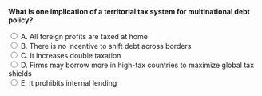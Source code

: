 ::: {.question-block}

<form onsubmit="event.preventDefault(); checkAnswer('module8_mcq_q95')" data-correct-answer="D">
<strong style="display: block;">What is one implication of a territorial tax system for multinational debt policy?</strong>

<label><input type="radio" name="module8_mcq_q95" value="A"> A. All foreign profits are taxed at home</label><br>
<label><input type="radio" name="module8_mcq_q95" value="B"> B. There is no incentive to shift debt across borders</label><br>
<label><input type="radio" name="module8_mcq_q95" value="C"> C. It increases double taxation</label><br>
<label><input type="radio" name="module8_mcq_q95" value="D"> D. Firms may borrow more in high-tax countries to maximize global tax shields</label><br>
<label><input type="radio" name="module8_mcq_q95" value="E"> E. It prohibits internal lending</label><br>
</form>

<div id="feedback-module8_mcq_q95" class="feedback" data-status="" style="display:none;">
✅ Correct: D. Territorial systems tax income only where earned, so firms locate debt in high-tax countries to maximize deductions.
</div>

:::
